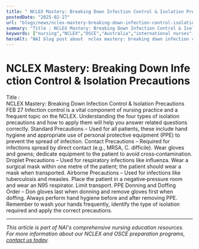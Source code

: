 ```yaml
---
title: " NCLEX Mastery: Breaking Down Infection Control & Isolation Precautions"
postedDate: "2025-02-27"
url: "blogs/news/nclex-mastery-breaking-down-infection-control-isolation-precautions"
summary: "Title : NCLEX Mastery: Breaking Down Infection Control & Isolation Precautions FEB 27 Infection control is a vital component of nursing practice and a frequent topic on the NCLEX. Understanding the fo..."
keywords: ["nursing","NCLEX","OSCE","Australia","international nurses","infection control"]
heroAlt: "NAI blog post about  nclex mastery: breaking down infection control & isolation precautions"
---
```


#  NCLEX Mastery: Breaking Down Infection Control & Isolation Precautions

Title :
NCLEX Mastery: Breaking Down Infection Control & Isolation Precautions
FEB 27
Infection control is a vital component of nursing practice and a
frequent topic on the NCLEX. Understanding the four types of isolation
precautions and how to apply them will help you answer related questions
correctly.
Standard Precautions – Used for all patients, these include hand hygiene
and appropriate use of personal protective equipment (PPE) to prevent
the spread of infection.
Contact Precautions – Required for infections spread by direct contact
(e.g., MRSA, C. difficile). Wear gloves and gowns; dedicate equipment to
the patient to avoid cross‑contamination.
Droplet Precautions – Used for respiratory infections like influenza.
Wear a surgical mask within one metre of the patient; the patient should
wear a mask when transported.
Airborne Precautions – Used for infections like tuberculosis and
measles. Place the patient in a negative‑pressure room and wear an N95
respirator. Limit transport.
PPE Donning and Doffing Order – Don gloves last when donning and remove
gloves first when doffing. Always perform hand hygiene before and after
removing PPE.
Remember to wash your hands frequently, identify the type of isolation
required and apply the correct precautions.

---

*This article is part of NAI's comprehensive nursing education resources. For more information about our NCLEX and OSCE preparation programs, [contact us today](https://wa.me/61478320397).*
